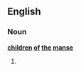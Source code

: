==English==

===Noun===
'''[[children]] [[of]] [[the]] [[manse]]''' {{p}}

# {{plural of|[[child of the manse]]}}